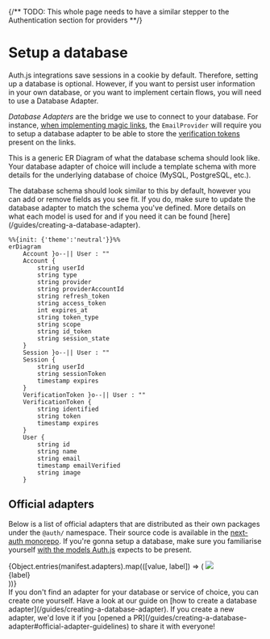 
{/** TODO: This whole page needs to have a similar stepper to the Authentication section for
providers **/}

# Setup a database

<Callout type="info">
  Auth.js integrations save sessions in a cookie by default. Therefore, setting
  up a database is optional. However, if you want to persist user information in
  your own database, or you want to implement certain flows, you will need to
  use a Database Adapter.
</Callout>

_Database Adapters_ are the bridge we use to connect to your database. For instance, [when
implementing magic links](/getting-started/passwordless-sendgrid-setup), the `EmailProvider` will require you to setup a database adapter to be able to store the [verification tokens](/concepts/database-models#verificationtoken-model) present on the links.

This is a generic ER Diagram of what the database schema should look like. Your database adapter of
choice will include a template schema with more details for the underlying database of choice
(MySQL, PostgreSQL, etc.).

<Callout>
  The database schema should look similar to this by default, however you can
  add or remove fields as you see fit. If you do, make sure to update the
  database adapter to match the schema you've defined. More details on what each
  model is used for and if you need it can be found
  [here](/guides/creating-a-database-adapter).
</Callout>

```mermaid
%%{init: {'theme':'neutral'}}%%
erDiagram
    Account }o--|| User : ""
    Account {
        string userId
        string type
        string provider
        string providerAccountId
        string refresh_token
        string access_token
        int expires_at
        string token_type
        string scope
        string id_token
        string session_state
    }
    Session }o--|| User : ""
    Session {
        string userId
        string sessionToken
        timestamp expires
    }
    VerificationToken }o--|| User : ""
    VerificationToken {
        string identified
        string token
        timestamp expires
    }
    User {
        string id
        string name
        string email
        timestamp emailVerified
        string image
    }
```

## Official adapters

Below is a list of official adapters that are distributed as their own packages under the `@auth/`
namespace. Their source code is available in the [next-auth
monorepo](https://github.com/nextauthjs/next-auth/tree/main/packages). If you're gonna setup a database, make sure you familiarise yourself [with the models Auth.js](/concepts/database-models) expects to be present.

<div className="grid gap-x-4 gap-y-4 grid-cols-4 w-full mt-8 mb-12">
  {Object.entries(manifest.adapters).map(([value, label]) => (
    <Link
      href={`/reference/adapter/${value}`}
      key={value}
      className="p-4 border border-solid border-slate-200 rounded-lg flex flex-col items-center justify-between w-36 shadow-lg h-32"
    >
      <img src={`/img/adapters/${value}.svg`} className="h-12 mt-2" />
      <div className="text-sm text-center">{label}</div>
    </Link>
  ))}
</div>

<Callout>
  If you don't find an adapter for your database or service of choice, you can
  create one yourself. Have a look at our guide on [how to create a database
  adapter](/guides/creating-a-database-adapter). If you create a new adapter,
  we'd love it if you [opened a
  PR](/guides/creating-a-database-adapter#official-adapter-guidelines) to share
  it with everyone!
</Callout>
